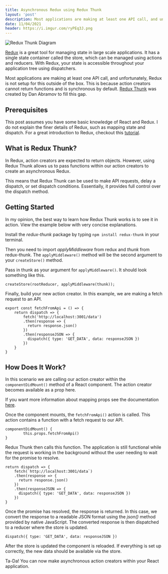 ```yaml
---
title: Asynchronous Redux using Redux Thunk
layout: 'post'
description: Most applications are making at least one API call, and unfortunately, Redux is not setup for this outside of the box. This is because action creators cannot return functions and is synchronous by default. Redux Thunk was created by Dan Abramov to fill this gap.
date: 11/04/2021
header: https://i.imgur.com/ryPEq3J.png
---
```


![Redux Thunk Diagram](https://dev-to-uploads.s3.amazonaws.com/uploads/articles/3psu9opx7qovkdh4dkx8.png)

[Redux](https://github.com/reduxjs/redux) is a great tool for managing state in large scale applications. It has a single state container called the store, which can be managed using actions and reducers. With Redux, your state is accessible throughout your application tree using dispatchers. 

Most applications are making at least one API call, and unfortunately, Redux is not setup for this outside of the box. This is because action creators cannot return functions and is synchronous by default. [Redux Thunk](https://github.com/reduxjs/redux-thunk) was created by Dan Abramov to fill this gap.

## Prerequisites 

This post assumes you have some basic knowledge of React and Redux. I do not explain the finer details of Redux, such as mapping state and dispatch. For a great introduction to Redux, checkout this [tutorial](https://redux.js.org/tutorials/essentials/part-1-overview-concepts).

## What is Redux Thunk?

In Redux, action creators are expected to return objects. However, using Redux Thunk allows us to pass functions within our action creators to create an asynchronous Redux.

This means that Redux Thunk can be used to make API requests, delay a dispatch, or set dispatch conditions. Essentially, it provides full control over the dispatch method.


## Getting Started

In my opinion, the best way to learn how Redux Thunk works is to see it in action. View the example below with very concise explanations.

Install the <i>redux-thunk</i> package by typing `npm install redux-thunk` in your terminal.

Then you need to import <i>applyMiddleware</i> from redux and <i>thunk</i> from redux-thunk. The `applyMiddleware()` method will be the second argument to your `createStore()` method. 

Pass in thunk as your argument for `applyMiddleware()`. It should look something like this.

```
createStore(rootReducer, applyMiddleware(thunk));
```

Finally, build your new action creator. In this example, we are making a fetch request to an API.

```
export const fetchFromApi = () => {
    return dispatch => {
        fetch('http://localhost:3001/data')
        .then(response => {
          return response.json()
        })
        .then(responseJSON => {
          dispatch({ type: 'GET_DATA', data: responseJSON })
        })
    }
} 
```

## How Does It Work?

In this scenario we are calling our action creator within the `componentDidMount()` method of a React component. The action creator becomes available as a prop here. 

If you want more information about mapping props see the documentation [here](https://react-redux.js.org/using-react-redux/connect-mapdispatch).

Once the component mounts, the `fetchFromApi()` action is called. This action contains a function with a fetch request to our API. 

```
componentDidMount() {
        this.props.fetchFromApi()
}    
```

Redux Thunk then calls this function. The application is still functional while the request is working in the background without the user needing to wait for the promise to resolve. 

```
return dispatch => {
    fetch(`http://localhost:3001/data`)
    .then(response => {
      return response.json()
    })
    .then(responseJSON => {
      dispatch({ type: 'GET_DATA', data: responseJSON })
    })
}
```

Once the promise has resolved, the response is returned. In this case, we convert the response to a readable JSON format using the <i>json()</i> method provided by native JavaScript. The converted response is then dispatched to a reducer where the store is updated.

```
dispatch({ type: 'GET_DATA', data: responseJSON })
```

After the store is updated the component is reloaded. If everything is set up correctly, the new data should be available via the store.

Ta-Da! You can now make asynchronous action creators within your React application.